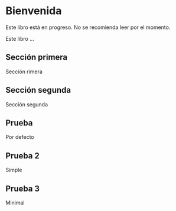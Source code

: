 # Bienvenida {.unnumbered}

::: callout-warning
Este libro está en progreso. No se recomienda leer por el momento.
:::

Este libro ...

## Sección primera

Sección rimera

## Sección segunda

Sección segunda

::: callout-note
## Prueba

Por defecto
:::

::: {.callout-note appearance="simple"}
## Prueba 2

Simple
:::

::: {.callout-note appearance="minimal"}
## Prueba 3

Minimal
:::
